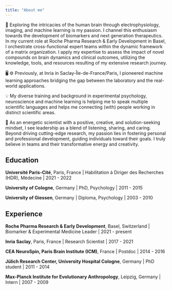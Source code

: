 ```yaml
---
title: "About me"
---
```


🧠 Exploring the intricacies of the human brain through electrophysiology, imaging, and machine learning is my passion. I channel this enthusiasm towards the development of biomarkers and next generation therapeutics. In my current role at Roche Pharma Research & Early Development in Basel, I orchestrate cross-functional expert teams within the dynamic framework of a matrix organization. I apply my expertise to assess the impact of novel compounds on brain dynamics and clinical outcomes, utilizing the knowledge, tools, and resources resulting of my extensive research journey.

🖥️ ⚙ Previously, at Inria in Saclay-Île-de-France/Paris, I pioneered machine learning approaches bridging the gap between the laboratory and the real-world applications.

💡 My diverse training and background in experimental psychology, neuroscience and machine learning is helping me to speak multiple scientific languages and helps me connecting (with) people working in distinct scientific areas.

🧭 As an energetic scientist with a positive, creative, and solution-seeking mindset, I see leadership as a blend of listening, sharing, and caring. Beyond driving cutting-edge research, my passion lies in fostering personal and professional development, guiding individuals toward their goals. I truly believe in teams and their transformative energy and creativity.

## Education

__Université Paris-Cité__, Paris, France | 
Habilitation à Diriger des Recherches (HDR), Médecine | 2021 - 2022

__University of Cologne__, Germany |
PhD, Psychology | 2011 - 2015

__University of Giessen__, Germany |
Diploma, Psychology | 2003 - 2010

## Experience

__Roche Pharma Research & Early Development__, Basel, Switzerland | Biomarker & Experimental Medicine Leader | 2021 - present

__Inria Saclay__, Paris, France | Research Scientist | 2017 - 2021

__CEA NeuroSpin, Paris Brain Institute (ICM)__, France | Postdoc | 2014 - 2016

__Jülich Research Center, University Hospital Cologne__, Germany | PhD student | 2011 - 2014

__Max-Planck Institute for Evolutionary Anthropology__, Leipzig, Germany | Intern | 2007 - 2009
<!-- 
## PhD Students -->


